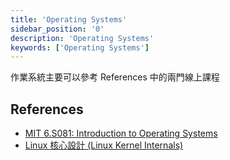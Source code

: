 ```yaml
---
title: 'Operating Systems'
sidebar_position: '0'
description: 'Operating Systems'
keywords: ['Operating Systems']
---
```


作業系統主要可以參考 References 中的兩門線上課程

## References

- [MIT 6.S081: Introduction to Operating Systems](https://pdos.csail.mit.edu/6.828/2024/schedule.html)
- [Linux 核心設計 (Linux Kernel Internals)](https://wiki.csie.ncku.edu.tw/linux/schedule)
